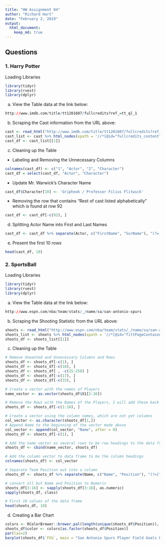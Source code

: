 ```yaml
---
title: "HW Assignment 04"
author: "Richard Hart"
date: "February 2, 2019"
output: 
  html_document:
    keep_md: true
---
```


## Questions

### 1. Harry Potter

  Loading Libraries
  
```r
library(tidyr)
library(rvest)
library(dplyr)
```

a. View the Table data at the link below:
```r
http://www.imdb.com/title/tt1201607/fullcredits?ref_=tt_ql_1
```

b. Scraping the Cast information from the URL above:
```r
cast <- read_html("http://www.imdb.com/title/tt1201607/fullcredits?ref_=tt_ql_1")
cast_list <- cast %>% html_nodes(xpath = '//*[@id="fullcredits_content"]/table[3]') %>% html_table(header = TRUE)
cast_df <- cast_list[[1]]
```

c. Cleaning up the Table

  * Labeling and Removing the Unnecessary Columns
```r
colnames(cast_df) <- c("1", "Actor", "2", "Character")
cast_df = select(cast_df, "Actor", "Character")
```

  * Update Mr. Warwick's Character Name
```r
cast_df$Character[10] <- 'Griphook / Professor Filius Flitwick'
```

  * Removing the row that contains "Rest of cast listed alphabetically" which is found at row 92
```r
cast_df <- cast_df[-c(92), ]
```

d. Splitting Actor Name into First and Last Names
```r
cast_df <- cast_df %>% separate(Actor, c("FirstName", "SurName"), "(?=[^ ]+$)", extra = "merge" )
```

e. Present the first 10 rows
```r
head(cast_df, 10)
```

### 2. SportsBall

  Loading Libraries
  
```r
library(tidyr)
library(rvest)
library(dplyr)
```

a. View the Table data at the link below:
```r
http://www.espn.com/nba/team/stats/_/name/sa/san-antonio-spurs
```

b. Scraping the Shooting Statistic from the URL above:
```r
shoots <- read_html("http://www.espn.com/nba/team/stats/_/name/sa/san-antonio-spurs")
shoots_list <- shoots %>% html_nodes(xpath = '//*[@id="fittPageContainer"]/div[2]/div[5]/div[1]/div/article/div/section/section/section[2]/table') %>% html_table(fill = TRUE)
shoots_df <- shoots_list[[1]]
```

c. Cleaning up the Table

```r
# Remove Unwanted and Unnecessary Columns and Rows
shoots_df <- shoots_df[-c(1), ]
shoots_df <- shoots_df[-c(18), ]
shoots_df <- shoots_df[ , -c(15:258) ]
shoots_df <- shoots_df[-c(17), ]
shoots_df <- shoots_df[-c(33), ]

# Create a vector with the names of Players
name_vector <- as.vector(shoots_df$X1[2:16])

# Remove the Rows with the Names of the Players, I will add these back soon
shoots_df <- shoots_df[-c(1:16), ]

# Create a vector using the column names, which are not yet columns
col_vector <- as.character(shoots_df[1,])
# Append Name to the beginning of the vector made above
col_vector <- append(col_vector, "Name", after = 0)
shoots_df <- shoots_df[-c(1), ]

# Add the name vector as several rows to be row headings to the data frame
shoots_df <- cbind(name_vector, shoots_df)

# Add the column vector to data frame to be the column headings
colnames(shoots_df) <- col_vector

# Separate Team Position out into a column
shoots_df <- shoots_df %>% separate(Name, c("Name", "Position"), "(?=[^ ]+$)", extra = "merge")

# convert all but Name and Position to Numeric
shoots_df[3:16] <- sapply(shoots_df[3:16], as.numeric)
sapply(shoots_df, class)

# First 10 values of the data frame
head(shoots_df, 10)
```

d. Creating a Bar Chart
```r
colors <- RColorBrewer::brewer.pal(length(unique(shoots_df$Position)), name = "Set1")
shoots_df$color <- colors[as.factor(shoots_df$Position)]
par(las=2)
barplot(shoots_df$`FG%`, main = "San Antonio Spurs Player Field Goals Percentage Per Game", horiz = TRUE, xlab = "Field Goal % Per Game", col = shoots_df$color, names.arg = shoots_df$Name, cex.names = 0.7)
```
